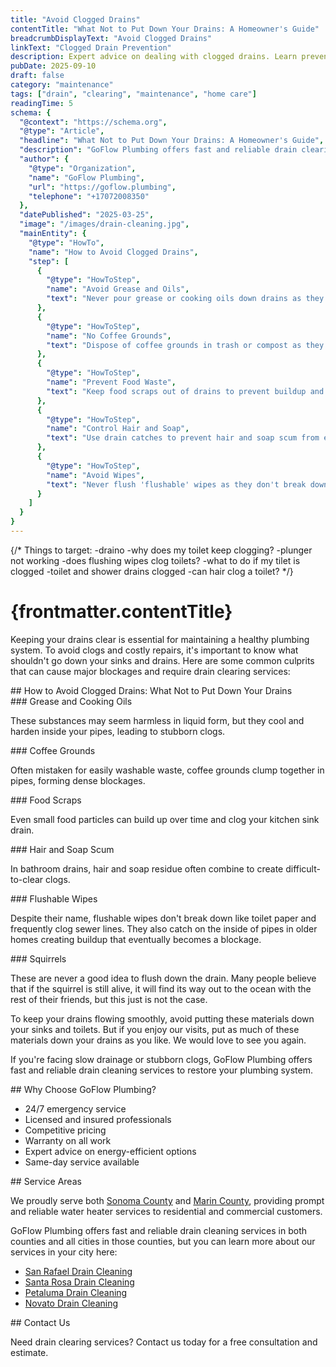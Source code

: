 ```yaml
---
title: "Avoid Clogged Drains"
contentTitle: "What Not to Put Down Your Drains: A Homeowner's Guide"
breadcrumbDisplayText: "Avoid Clogged Drains"
linkText: "Clogged Drain Prevention"
description: Expert advice on dealing with clogged drains. Learn prevention tips, DIY solutions, and when to call a professional. Get insights from Sonoma and Marin County's trusted plumbing experts at GoFlow.
pubDate: 2025-09-10
draft: false
category: "maintenance"
tags: ["drain", "clearing", "maintenance", "home care"]
readingTime: 5
schema: {
  "@context": "https://schema.org",
  "@type": "Article",
  "headline": "What Not to Put Down Your Drains: A Homeowner's Guide",
  "description": "GoFlow Plumbing offers fast and reliable drain clearing services to restore your drain system in Sonoma and Marin counties.",
  "author": {
    "@type": "Organization",
    "name": "GoFlow Plumbing",
    "url": "https://goflow.plumbing",
    "telephone": "+17072008350"
  },
  "datePublished": "2025-03-25",
  "image": "/images/drain-cleaning.jpg",
  "mainEntity": {
    "@type": "HowTo",
    "name": "How to Avoid Clogged Drains",
    "step": [
      {
        "@type": "HowToStep",
        "name": "Avoid Grease and Oils",
        "text": "Never pour grease or cooking oils down drains as they harden and cause clogs."
      },
      {
        "@type": "HowToStep",
        "name": "No Coffee Grounds",
        "text": "Dispose of coffee grounds in trash or compost as they clump and block pipes."
      },
      {
        "@type": "HowToStep",
        "name": "Prevent Food Waste",
        "text": "Keep food scraps out of drains to prevent buildup and blockages."
      },
      {
        "@type": "HowToStep",
        "name": "Control Hair and Soap",
        "text": "Use drain catches to prevent hair and soap scum from entering pipes."
      },
      {
        "@type": "HowToStep",
        "name": "Avoid Wipes",
        "text": "Never flush 'flushable' wipes as they don't break down and clog sewer lines."
      }
    ]
  }
}
---
```

{/* Things to target:
      -draino
      -why does my toilet keep clogging?
      -plunger not working
      -does flushing wipes clog toilets?
      -what to do if my tilet is clogged
      -toilet and shower drains clogged
      -can hair clog a toilet?
*/}
# {frontmatter.contentTitle}

<p>
  Keeping your drains clear is essential for maintaining a healthy plumbing system.
  To avoid clogs and costly repairs, it's important to know what shouldn't go down your sinks and drains.
  Here are some common culprits that can cause major blockages and require drain clearing services:
</p>

<section>
  ## How to Avoid Clogged Drains: What Not to Put Down Your Drains
  <div>
    ### Grease and Cooking Oils
    <div>
      <p>These substances may seem harmless in liquid form, but they cool and harden inside your pipes, leading to stubborn clogs.</p>
    </div>
  </div>

  <div>
    ### Coffee Grounds
    <div>
      <p>Often mistaken for easily washable waste, coffee grounds clump together in pipes, forming dense blockages.</p>
    </div>
  </div>

  <div>
    ### Food Scraps
    <div>
      <p>Even small food particles can build up over time and clog your kitchen sink drain.</p>
    </div>
  </div>

  <div>
    ### Hair and Soap Scum
    <div>
      <p>In bathroom drains, hair and soap residue often combine to create difficult-to-clear clogs.</p>
    </div>
  </div>

  <div>
    ### Flushable Wipes
    <div>
      <p>Despite their name, flushable wipes don't break down like toilet paper and frequently clog sewer lines. They also catch on the inside of pipes in older homes creating buildup that eventually becomes a blockage.</p>
    </div>
  </div>

  <div>
    ### Squirrels
    <div>
      <p>These are never a good idea to flush down the drain. Many people believe that if the squirrel is still alive, it will find its way out to the ocean with the rest of their friends, but this just is not the case.</p>
    </div>
  </div>
</section>

<p>To keep your drains flowing smoothly, avoid putting these materials down your sinks and toilets. But if you enjoy our visits, put as much of these materials down your drains as you like. We would love to see you again.</p>

<p>If you're facing slow drainage or stubborn clogs, GoFlow Plumbing offers fast and reliable drain cleaning services to restore your plumbing system.</p>

<section>
  ## Why Choose GoFlow Plumbing?

  <div>
    <ul>
      <li>24/7 emergency service</li>
      <li>Licensed and insured professionals</li>
      <li>Competitive pricing</li>
      <li>Warranty on all work</li>
      <li>Expert advice on energy-efficient options</li>
      <li>Same-day service available</li>
    </ul>
  </div>
</section>

<section>
  ## Service Areas

  <div>
    <p>We proudly serve both <a href="/sonoma-county-plumbing">Sonoma County</a> and <a href="/marin-county-plumbing">Marin County</a>,
    providing prompt and reliable water heater services to residential and commercial customers.</p>
    GoFlow Plumbing offers fast and reliable drain cleaning services in both counties and all cities in those counties, but you can learn more about our services in your city here:
    <ul>
      <li><a href="/drain-cleaning-san-rafael/">San Rafael Drain Cleaning</a></li>
      <li><a href="/drain-cleaning-santa-rosa/">Santa Rosa Drain Cleaning</a></li>
      <li><a href="/drain-cleaning-petaluma/">Petaluma Drain Cleaning</a></li>
      <li><a href="/drain-cleaning-novato/">Novato Drain Cleaning</a></li>
    </ul>
  </div>
</section>

<section>
  ## Contact Us

  <p>Need drain clearing services? Contact us today for a free consultation and estimate.</p>
</section>
